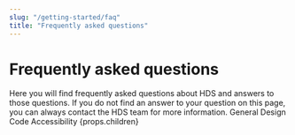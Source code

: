 ```yaml
---
slug: "/getting-started/faq"
title: "Frequently asked questions"
---
```



# Frequently asked questions

<LeadParagraph>
  Here you will find frequently asked questions about HDS and answers to those questions. If you do not find an answer to your question on this page, you can always contact the HDS team for more information.
</LeadParagraph>

<PageTabs pageContext={props.pageContext}>
  <PageTabs.TabList>
    <PageTabs.Tab href="/">General</PageTabs.Tab>
    <PageTabs.Tab href="/design">Design</PageTabs.Tab>
    <PageTabs.Tab href="/code">Code</PageTabs.Tab>
    <PageTabs.Tab href="/accessibility">Accessibility</PageTabs.Tab>
  </PageTabs.TabList>
  <PageTabs.TabPanel>{props.children}</PageTabs.TabPanel>
</PageTabs>

